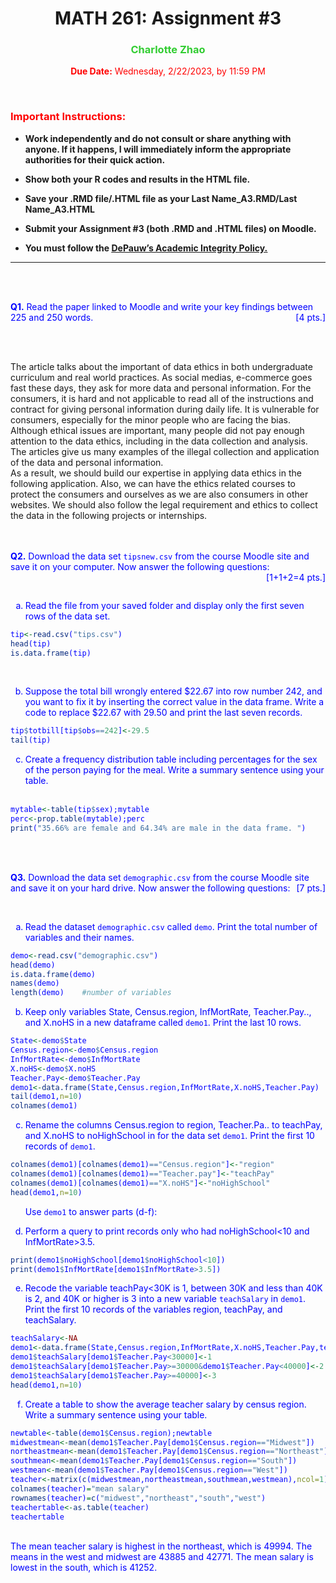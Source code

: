 <center>
# MATH 261: Assignment #3
### <span style="color:limegreen">**Charlotte Zhao **</span>
<span style="color:red">**Due Date:** Wednesday, 2/22/2023, by 11:59 PM </span>
</center>

\

<h3><span style="color:red">**Important Instructions:**</span></h3>
- **Work independently and do not consult or share anything with anyone. If it happens, I will immediately inform the appropriate authorities for their quick action. ** \

- **Show both your R codes and results in the HTML file.**\
- **Save your .RMD file/.HTML file as your Last Name_A3.RMD/Last Name_A3.HTML**\
- **Submit your Assignment #3 (both .RMD and .HTML files) on Moodle.** \
- **You must follow the <span style="text-decoration:underline"> 
[DePauw's Academic Integrity Policy.](https://www.depauw.edu/academics/academic-resources/academic-integrity/)</span>
**

___

\
\

<span style="color:blue">
**Q1.** Read the paper linked to Moodle and write your key findings between 225 and 250 words.</span>
<div style="float: right"><span style="color:blue">[4 pts.]</span></div>\
\

  The article talks about the important of data ethics in both undergraduate curriculum and real world practices. As social medias, e-commerce goes fast these days, they ask for more data and personal information. For the consumers, it is hard and not applicable to read all of the instructions and contract for giving personal information during daily life. It is vulnerable for consumers, especially for the minor people who are facing the bias.
  \
  Although ethical issues are important, many people did not pay enough attention to the data ethics, including in the data collection and analysis. The articles give us many examples of the illegal collection and application of the data and personal information. 
\
  As a result, we should build our expertise in applying data ethics in the following application. Also, we can have the ethics related courses to protect the consumers and ourselves as we are also consumers in other websites. We should also follow the legal requirement and ethics to collect the data in the following projects or internships.

\
<span style="color:blue">  
**Q2.** Download the data set `tipsnew.csv` from the course Moodle site and save it on your computer. Now answer the following questions:
<div style="float: right">[1+1+2=4 pts.]</div>
\

(a) Read the file from your saved folder and display only the first seven rows of the data set. 
\
```r
tip<-read.csv("tips.csv")
head(tip)
is.data.frame(tip)
```

\

(b) Suppose the total bill wrongly entered $22.67 into row number 242, and you want to fix it by inserting the correct value in the data frame. Write a code to replace $22.67 with 29.50 and print the last seven records.
\

```r
tip$totbill[tip$obs==242]<-29.5
tail(tip)
```

(c) Create a frequency distribution table including percentages for the sex of the person paying for the meal. Write a summary sentence using your table.  
\
```r
mytable<-table(tip$sex);mytable
perc<-prop.table(mytable);perc
print("35.66% are female and 64.34% are male in the data frame. ")


```

\

<span style="color:blue">  
**Q3.** Download the data set `demographic.csv` from the course Moodle site and save it on your hard drive. Now answer the following questions:
<div style="float: right">[7 pts.]</div>
\

(a) Read the dataset `demographic.csv` called `demo`. Print the total number of variables and their names. 
\
```r
demo<-read.csv("demographic.csv")
head(demo)
is.data.frame(demo)
names(demo)
length(demo)    #number of variables
```


(b) Keep only variables State, Census.region, InfMortRate, Teacher.Pay.., and X.noHS in a new dataframe called `demo1`. Print the last 10 rows. 
\

```r
State<-demo$State
Census.region<-demo$Census.region
InfMortRate<-demo$InfMortRate
X.noHS<-demo$X.noHS
Teacher.Pay<-demo$Teacher.Pay
demo1<-data.frame(State,Census.region,InfMortRate,X.noHS,Teacher.Pay)
tail(demo1,n=10)
colnames(demo1)
```


(c) Rename the columns Census.region to region, Teacher.Pa.. to teachPay, and X.noHS to noHighSchool in for the data set `demo1`. Print the first 10 records of `demo1`.
\

```r
colnames(demo1)[colnames(demo1)=="Census.region"]<-"region"
colnames(demo1)[colnames(demo1)=="Teacher.pay"]<-"teachPay"
colnames(demo1)[colnames(demo1)=="X.noHS"]<-"noHighSchool"
head(demo1,n=10)
```

&nbsp;&nbsp;&nbsp;&nbsp;&nbsp; Use `demo1` to answer parts (d-f):
\

(d) Perform a query to print records only who had noHighSchool<10 and InfMortRate>3.5.
\
```r
print(demo1$noHighSchool[demo1$noHighSchool<10])
print(demo1$InfMortRate[demo1$InfMortRate>3.5])
```


(e) Recode the variable teachPay<30K is 1, between 30K and less than 40K is 2, and 40K or higher is 3 into a new variable `teachSalary` in `demo1`. Print the first 10 records of the variables region, teachPay, and teachSalary. 
\
```r
teachSalary<-NA
demo1<-data.frame(State,Census.region,InfMortRate,X.noHS,Teacher.Pay,teachSalary)
demo1$teachSalary[demo1$Teacher.Pay<30000]<-1
demo1$teachSalary[demo1$Teacher.Pay>=30000&demo1$Teacher.Pay<40000]<-2
demo1$teachSalary[demo1$Teacher.Pay>=40000]<-3
head(demo1,n=10)

```


(f) Create a table to show the average teacher salary by census region. Write a summary sentence using your table.


```r
newtable<-table(demo1$Census.region);newtable
midwestmean<-mean(demo1$Teacher.Pay[demo1$Census.region=="Midwest"])
northeastmean<-mean(demo1$Teacher.Pay[demo1$Census.region=="Northeast"])
southmean<-mean(demo1$Teacher.Pay[demo1$Census.region=="South"])
westmean<-mean(demo1$Teacher.Pay[demo1$Census.region=="West"])
teacher<-matrix(c(midwestmean,northeastmean,southmean,westmean),ncol=1)
colnames(teacher)="mean salary"
rownames(teacher)=c("midwest","northeast","south","west")
teachertable<-as.table(teacher)
teachertable
```
\
The mean teacher salary is highest in the northeast, which is 49994. The means in the west and midwest are 43885 and 42771. The mean salary is lowest in the south, which is 41252.


\